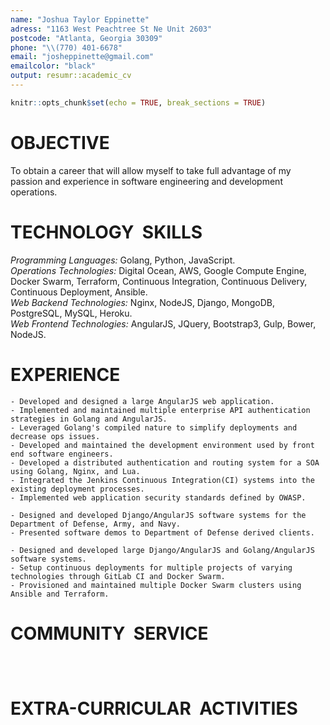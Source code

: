 ```yaml
---
name: "Joshua Taylor Eppinette"
adress: "1163 West Peachtree St Ne Unit 2603"
postcode: "Atlanta, Georgia 30309"
phone: "\\(770) 401-6678"
email: "josheppinette@gmail.com"
emailcolor: "black"
output: resumr::academic_cv
---
```


```r
knitr::opts_chunk$set(echo = TRUE, break_sections = TRUE)
```

# OBJECTIVE

To obtain a career that will allow myself to take full advantage of my passion and experience in software engineering and development operations.

# TECHNOLOGY \ SKILLS

_Programming Languages:_ Golang, Python, JavaScript.  
_Operations Technologies:_ Digital Ocean, AWS, Google Compute Engine, Docker Swarm, Terraform, Continuous   Integration, Continuous Delivery, Continuous Deployment, Ansible.  
_Web Backend Technologies:_ Nginx, NodeJS, Django, MongoDB, PostgreSQL, MySQL, Heroku.  
_Web Frontend Technologies:_ AngularJS, JQuery, Bootstrap3, Gulp, Bower, NodeJS.  

# EXPERIENCE

```section

- Developed and designed a large AngularJS web application.
- Implemented and maintained multiple enterprise API authentication strategies in Golang and AngularJS.
- Leveraged Golang's compiled nature to simplify deployments and decrease ops issues.
- Developed and maintained the development environment used by front end software engineers.
- Developed a distributed authentication and routing system for a SOA using Golang, Nginx, and Lua.
- Integrated the Jenkins Continuous Integration(CI) systems into the existing deployment processes.
- Implemented web application security standards defined by OWASP.
```

```section
- Designed and developed Django/AngularJS software systems for the Department of Defense, Army, and Navy.
- Presented software demos to Department of Defense derived clients.
```

```section

- Designed and developed large Django/AngularJS and Golang/AngularJS software systems.
- Setup continuous deployments for multiple projects of varying technologies through GitLab CI and Docker Swarm.
- Provisioned and maintained multiple Docker Swarm clusters using Ansible and Terraform.
```

# COMMUNITY \ SERVICE

```section
```
```section
```
```section
```

# EXTRA-CURRICULAR \ ACTIVITIES

```section
```
```section
```
```section
```
